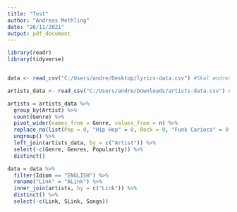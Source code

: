 ```yaml
---
title: "Test"
author: "Andreas Methling"
date: "26/11/2021"
output: pdf_document
---
```


```r
library(readr)
library(tidyverse)


data <- read_csv("C:/Users/andre/Desktop/lyrics-data.csv") #Skal ændres af alle

artists_data <- read_csv("C:/Users/andre/Downloads/artists-data.csv") #Same

```


```r
artists = artists_data %>% 
  group_by(Artist) %>% 
  count(Genre) %>% 
  pivot_wider(names_from = Genre, values_from = n) %>% 
  replace_na(list(Pop = 0, "Hip Hop" = 0, Rock = 0, "Funk Carioca" = 0, "Sertanejo" = 0, Samba = 0 )) %>% 
  ungroup() %>% 
  left_join(artists_data, by = c("Artist")) %>% 
  select(-c(Genre, Genres, Popularity)) %>% 
  distinct()
```


```r

data = data %>% 
  filter(Idiom == "ENGLISH") %>% 
  rename("Link" = "ALink") %>% 
  inner_join(artists, by = c("Link")) %>% 
  distinct() %>% 
  select(-c(Link, SLink, Songs))

```


